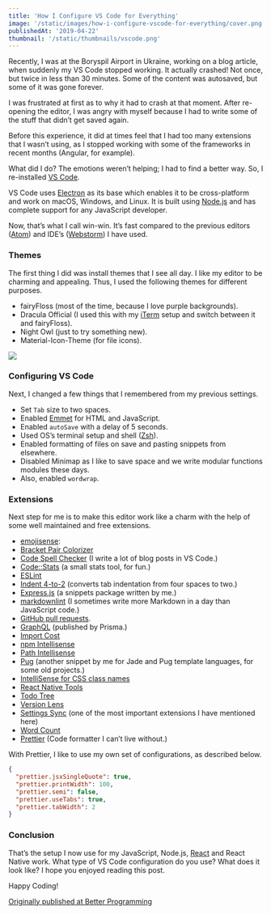 ```yaml
---
title: 'How I Configure VS Code for Everything'
image: '/static/images/how-i-configure-vscode-for-everything/cover.png'
publishedAt: '2019-04-22'
thumbnail: '/static/thumbnails/vscode.png'
---
```


Recently, I was at the Boryspil Airport in Ukraine, working on a blog article, when suddenly my VS Code stopped working. It actually crashed! Not once, but twice in less than 30 minutes. Some of the content was autosaved, but some of it was gone forever.

I was frustrated at first as to why it had to crash at that moment. After re-opening the editor, I was angry with myself because I had to write some of the stuff that didn’t get saved again.

Before this experience, it did at times feel that I had too many extensions that I wasn’t using, as I stopped working with some of the frameworks in recent months (Angular, for example).

What did I do? The emotions weren’t helping; I had to find a better way. So, I re-installed [VS Code](https://code.visualstudio.com/).

VS Code uses [Electron](https://electronjs.org/) as its base which enables it to be cross-platform and work on macOS, Windows, and Linux. It is built using [Node.js](https://nodejs.org/) and has complete support for any JavaScript developer.

Now, that’s what I call win-win. It’s fast compared to the previous editors ([Atom](https://atom.io/)) and IDE’s ([Webstorm](https://www.jetbrains.com/webstorm/)) I have used.

### Themes

The first thing I did was install themes that I see all day. I like my editor to be charming and appealing. Thus, I used the following themes for different purposes.

- fairyFloss (most of the time, because I love purple backgrounds).
- Dracula Official (I used this with my [iTerm](https://www.iterm2.com/) setup and switch between it and fairyFloss).
- Night Owl (just to try something new).
- Material-Icon-Theme (for file icons).

![](https://cdn-images-1.medium.com/max/800/1*7utI1vJayaK97t7lYhrv_A.jpeg)

### Configuring VS Code

Next, I changed a few things that I remembered from my previous settings.

- Set `Tab` size to two spaces.
- Enabled [Emmet](https://emmet.io/) for HTML and JavaScript.
- Enabled `autoSave` with a delay of 5 seconds.
- Used OS’s terminal setup and shell ([Zsh](https://ohmyz.sh/)).
- Enabled formatting of files on save and pasting snippets from elsewhere.
- Disabled Minimap as I like to save space and we write modular functions modules these days.
- Also, enabled `wordwrap`.

### Extensions

Next step for me is to make this editor work like a charm with the help of some well maintained and free extensions.

- [emojisense](https://marketplace.visualstudio.com/items?itemName=bierner.emojisense):
- [Bracket Pair Colorizer](https://marketplace.visualstudio.com/items?itemName=CoenraadS.bracket-pair-colorizer)
- [Code Spell Checker](https://marketplace.visualstudio.com/items?itemName=streetsidesoftware.code-spell-checker) (I write a lot of blog posts in VS Code.)
- [Code::Stats](https://codestats.net/) (a small stats tool, for fun.)
- [ESLint](https://eslint.org/)
- [Indent 4-to-2](https://marketplace.visualstudio.com/items?itemName=Compulim.indent4to2) (converts tab indentation from four spaces to two.)
- [Express.js](https://expressjs.com/) (a snippets package written by me.)
- [markdownlint](https://github.com/markdownlint/markdownlint) (I sometimes write more Markdown in a day than JavaScript code.)
- [GitHub pull requests](https://help.github.com/en/articles/about-pull-requests).
- [GraphQL](https://graphql.org/) (published by Prisma.)
- [Import Cost](https://marketplace.visualstudio.com/items?itemName=wix.vscode-import-cost)
- [npm Intellisense](https://marketplace.visualstudio.com/items?itemName=christian-kohler.npm-intellisense)
- [Path Intellisense](https://marketplace.visualstudio.com/items?itemName=christian-kohler.path-intellisense)
- [Pug](https://marketplace.visualstudio.com/items?itemName=amandeepmittal.pug) (another snippet by me for Jade and Pug template languages, for some old projects.)
- [IntelliSense for CSS class names](https://marketplace.visualstudio.com/items?itemName=Zignd.html-css-class-completion)
- [React Native Tools](https://marketplace.visualstudio.com/items?itemName=msjsdiag.vscode-react-native)
- [Todo Tree](https://marketplace.visualstudio.com/items?itemName=Gruntfuggly.todo-tree)
- [Version Lens](https://marketplace.visualstudio.com/items?itemName=pflannery.vscode-versionlens)
- [Settings Sync](https://marketplace.visualstudio.com/items?itemName=Shan.code-settings-sync) (one of the most important extensions I have mentioned here)
- [Word Count](https://marketplace.visualstudio.com/items?itemName=ms-vscode.wordcount)
- [Prettier](https://prettier.io/) (Code formatter I can’t live without.)

With Prettier, I like to use my own set of configurations, as described below.

```json
{
  "prettier.jsxSingleQuote": true,
  "prettier.printWidth": 100,
  "prettier.semi": false,
  "prettier.useTabs": true,
  "prettier.tabWidth": 2
}
```

### Conclusion

That’s the setup I now use for my JavaScript, Node.js, [React](https://reactjs.org/) and React Native work. What type of VS Code configuration do you use? What does it look like? I hope you enjoyed reading this post.

Happy Coding!

[Originally published at Better Programming](https://medium.com/better-programming/how-i-configure-vscode-for-everything-7df65a316a52)
